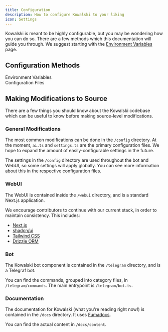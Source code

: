 ```yaml
---
title: Configuration
description: How to configure Kowalski to your liking
icon: Settings
---
```


Kowalski is meant to be highly configurable, but you may be wondering how you can do so. There are a few methods which this documentation will guide you through. We suggest starting with the [Environment Variables](/configuration/env) page.

## Configuration Methods

<Cards>
    <Card href="/configuration/env" className="pt-3 items-center">
        <div className="flex flex-row items-center gap-4">
            <div className="not-prose w-fit shadow-md rounded-lg border bg-fd-muted p-1.5 text-fd-muted-foreground [&_svg]:size-4">
                <BookLock className="size-5" />
            </div>
            <div className="text-white">Environment Variables</div>
        </div>
    </Card>
    <Card href="/configuration/config" className="pt-3 items-center">
        <div className="flex flex-row items-center gap-4">
            <div className="not-prose w-fit shadow-md rounded-lg border bg-fd-muted p-1.5 text-fd-muted-foreground [&_svg]:size-4">
                <Settings className="size-5" />
            </div>
            <div className="text-white">Configuration Files</div>
        </div>
    </Card>
</Cards>

## Making Modifications to Source

There are a few things you should know about the Kowalski codebase which can be useful to know before making source-level modifications.

### General Modifications

The most common modifications can be done in the `/config` directory. At the moment, `ai.ts` and `settings.ts` are the primary configuration files. We hope to expand the amount of easily-configurable settings in the future.

The settings in the `/config` directory are used throughout the bot and WebUI, so some settings will apply globally. You can see more information about this in the respective configuration files.

### WebUI

The WebUI is contained inside the `/webui` directory, and is a standard Next.js application.

We encourage contributors to continue with our current stack, in order to maintain consistency. This includes:

- [Next.js](https://nextjs.org)
- [shadcn/ui](https://ui.shadcn.com)
- [Tailwind CSS](https://tailwindcss.com)
- [Drizzle ORM](https://orm.drizzle.team)

### Bot

The Kowalski bot component is contained in the `/telegram` directory, and is a Telegraf bot.

You can find the commands, grouped into category files, in `/telegram/commands`. The main entrypoint is `/telegram/bot.ts`.

### Documentation

The documentation for Kowalski (what you're reading right now!) is contained in the `/docs` directory. It uses [Fumadocs](https://www.fumadocs.com).

You can find the actual content in `/docs/content`.
